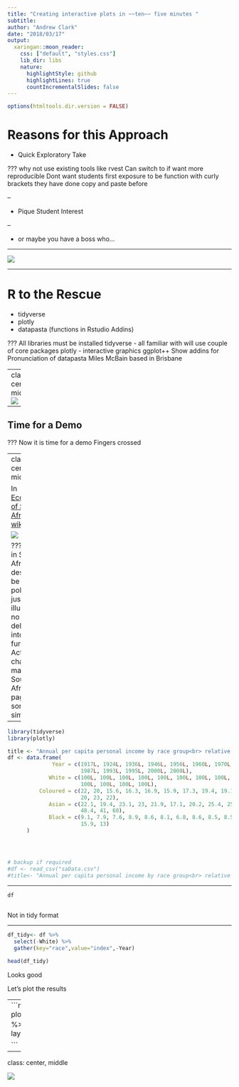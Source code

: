 ```yaml
---
title: "Creating interactive plots in ~~ten~~ five minutes "
subtitle: 
author: "Andrew Clark"
date: "2018/03/17"
output:
  xaringan::moon_reader:
    css: ["default", "styles.css"]
    lib_dir: libs
    nature:
      highlightStyle: github
      highlightLines: true
      countIncrementalSlides: false
---
```


```r
options(htmltools.dir.version = FALSE)
```



# Reasons for this Approach




- Quick Exploratory Take

???
why not use existing tools like rvest
Can switch to if want more reproducible
Dont want students first exposure to be function with curly brackets
they have done copy and paste before

--

- Pique Student Interest

--

- or maybe you have a boss who...




---

 ![](deadline.jpg)

---

# R to the Rescue

* tidyverse
* plotly
* datapasta (functions in Rstudio Addins)

???
All libraries must be installed
tidyverse - all familiar with will use couple of core packages
plotly - interactive graphics ggplot++
Show addins for
Pronunciation of datapasta
Miles McBain based in Brisbane

---
class: center, middle
![](demo.jpg)

--

## Time for a Demo

???
Now it is time for a demo
Fingers crossed


---
class: center, middle

In [Economy of South Africa wiki page](https://en.wikipedia.org/wiki/Economy_of_South_Africa)

![](wikiPageTable.PNG)

???
When in South Africa
No desire to be political - just illustration no delving into further
Actually a chart on main South Africa page somewhat similar

---

```r

library(tidyverse)
library(plotly)

title <- "Annual per capita personal income by race group<br> relative to white levels"
df <- data.frame(
              Year = c(1917L, 1924L, 1936L, 1946L, 1956L, 1960L, 1970L, 1975L, 1980L,
                       1987L, 1993L, 1995L, 2000L, 2008L),
             White = c(100L, 100L, 100L, 100L, 100L, 100L, 100L, 100L, 100L, 100L,
                       100L, 100L, 100L, 100L),
          Coloured = c(22, 20, 15.6, 16.3, 16.9, 15.9, 17.3, 19.4, 19.1, 20.9, 19.3,
                       20, 23, 22),
             Asian = c(22.1, 19.4, 23.1, 23, 21.9, 17.1, 20.2, 25.4, 25.5, 30.2, 42,
                       48.4, 41, 60),
             Black = c(9.1, 7.9, 7.6, 8.9, 8.6, 8.1, 6.8, 8.6, 8.5, 8.5, 10.9, 13.5,
                       15.9, 13)
      )




# backup if required
#df <- read_csv("saData.csv")
#title<- "Annual per capita personal income by race group<br> relative to white levels"

```

---

```r
df
 
```

Not in tidy format

---


```r


df_tidy<- df %>% 
  select(-White) %>% 
  gather(key="race",value="index",-Year)

head(df_tidy)

```

Looks good

Let's plot the results

---
```r

df_tidy  %>% 
  plot_ly(x=~Year,y=~index,color=~race) %>% 
  add_lines() %>% 
  layout(title=title)

```

---
class: center, middle

 ![](didNothingToday200.jpg)

